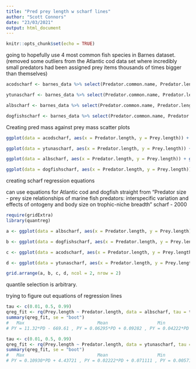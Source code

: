 ```yaml
---
title: "Pred prey length w scharf lines"
author: "Scott Connors"
date: "23/03/2021"
output: html_document
---
```


```r
knitr::opts_chunk$set(echo = TRUE)
```

going to hopefully use 4 most common fish species in Barnes dataset. (removed some outliers from the Atlantic cod data set where incredibly small predators had been assigned prey items thousands of times bigger than themselves)

```r
acodscharf <- barnes_data %>% select(Predator.common.name, Predator.length, Prey.length) %>% group_by(Predator.common.name) %>% filter(Predator.common.name == "Atlantic cod") %>% filter(Prey.length < 950)

ytunascharf <- barnes_data %>% select(Predator.common.name, Predator.length, Prey.length) %>% group_by(Predator.common.name) %>% filter(Predator.common.name == "Yellowfin tuna") 

albscharf <- barnes_data %>% select(Predator.common.name, Predator.length, Prey.length) %>% group_by(Predator.common.name) %>% filter(Predator.common.name == "Albacore")

dogfishscharf <- barnes_data %>% select(Predator.common.name, Predator.length, Prey.length) %>% group_by(Predator.common.name) %>% filter(Predator.common.name == "Spurdog / spiny dogfish")
```

Creating pred mass against prey mass scatter plots

```r
ggplot(data = acodscharf, aes(x = Predator.length, y = Prey.length)) + geom_point()

ggplot(data = ytunascharf, aes(x = Predator.length, y = Prey.length)) + geom_point()

ggplot(data = albscharf, aes(x = Predator.length, y = Prey.length)) + geom_point()

ggplot(data = dogfishscharf, aes(x = Predator.length, y = Prey.length)) + geom_point()
```

creating scharf regression equations

can use equations for Atlantic cod and dogfish straight from "Predator size - prey size relationships of marine fish predators: interspecific variation and effects of ontogeny and body size on trophic-niche breadth" scharf - 2000

```r
require(gridExtra)
library(quantreg)

a <- ggplot(data = albscharf, aes(x = Predator.length, y = Prey.length)) + geom_point() + geom_quantile(quantiles = 0.01) + geom_quantile(quantiles = 0.5) + geom_quantile(quantiles =  0.99) + scale_x_continuous( expand = c(0,0), limits = c(50,85)) + scale_y_continuous( expand = c(0,0), limits = c(0,200)) + ggtitle("Albacore")

b <- ggplot(data = dogfishscharf, aes(x = Predator.length, y = Prey.length)) + geom_point() + geom_abline(intercept = 70.588, slope = 0.324) + geom_abline(intercept = 23.072, slope = 0.112) + geom_abline(intercept = 0.864, slope = 0.014) + ggtitle("Spiny Dogfish")

c <- ggplot(data = acodscharf, aes(x = Predator.length, y = Prey.length)) + geom_point() + geom_abline(intercept = 32.609, slope = 0.435) + geom_abline(intercept = -21.107, slope = 0.199) + geom_abline(intercept = -6.741, slope = 0.022) + ggtitle("Atlantic Cod") 

d <- ggplot(data = ytunascharf, aes(x = Predator.length, y = Prey.length)) + geom_point() + geom_quantile(quantiles = 0.01) + geom_quantile(quantiles = 0.5) + geom_quantile(quantiles =  0.99) + ggtitle("Yellowfin Tuna")

grid.arrange(a, b, c, d, ncol = 2, nrow = 2)
```
quantile selection is arbitrary.


trying to figure out equations of regression lines

```r
tau <- c(0.01, 0.5, 0.99)
qreg_fit <- rq(Prey.length ~ Predator.length, data = albscharf, tau = tau)
summary(qreg_fit, se = "boot")
#   Max                            Mean                   Min
# PY = 11.32*PD - 669.61 , PY = 0.06295*PD + 0.09282 , PY = 0.04222*PD - 0.26357

tau <- c(0.01, 0.5, 0.99)
qreg_fit <- rq(Prey.length ~ Predator.length, data = ytunascharf, tau = tau)
summary(qreg_fit, se = "boot")
#   Max                            Mean                   Min
# PY = 0.10930*PD + 4.43721 , PY = 0.02222*PD + 0.071111 , PY = 0.00571*PD + 0.15714
```


